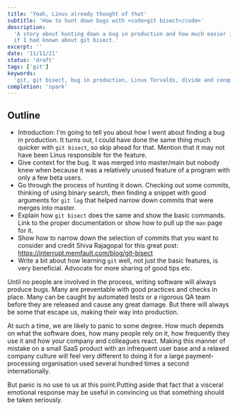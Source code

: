 ```yaml
---
title: 'Yeah, Linus already thought of that'
subtitle: 'How to hunt down bugs with <code>git bisect</code>'
description:
  'A story about hunting down a bug in production and how much easier it would have been
  if I had known about git bisect.'
excerpt: ''
date: '11/11/21'
status: 'draft'
tags: ['git']
keywords:
  'git, git bisect, bug in production, Linus Torvalds, divide and conquer, binary search'
completion: 'spark'
---
```


## Outline

- Introduction: I'm going to tell you about how I went about finding a bug in production.
  It turns out, I could have done the same thing much quicker with `git bisect`, so skip
  ahead for that. Mention that it may not have been Linus responsible for the feature.
- Give context for the bug. It was merged into master/main but nobody knew when because it
  was a relatively unused feature of a program with only a few beta users.
- Go through the process of hunting it down. Checking out some commits, thinking of using
  binary search, then finding a snippet with good arguments for `git log` that helped
  narrow down commits that were merges into master.
- Explain how `git bisect` does the same and show the basic commands. Link to the proper
  documentation or show how to pull up the `man` page for it.
- Show how to narrow down the selection of commits that you want to consider and credit
  Shiva Rajagopal for this great post: https://interrupt.memfault.com/blog/git-bisect
- Write a bit about how learning `git` well, not just the basic features, is very
  beneficial. Advocate for more sharing of good tips etc.

<p>
  <Dropcap>Until</Dropcap> no people are involved in the process, writing software will
  always produce bugs. Many are preventable with good practices and checks in place. Many
  can be caught by automated tests or a rigorous QA team before they are released and
  cause any great damage. But there will always be some that escape us, making their way
  into production.
</p>

At such a time, we are likely to panic to some degree. How much depends on what the
software does, how many people rely on it, how frequently they use it and how your company
and colleagues react. Making this manner of mistake on a small SaaS product with an
infrequent user base and a relaxed company culture will feel very different to doing it
for a large payment-processing organisation used several hundred times a second
internationally.

But panic is no use to us at this point.<MarginNote id={1}>Putting aside that fact that a
visceral emotional response may be useful in convincing us that something should be taken
seriously.</MarginNote>
